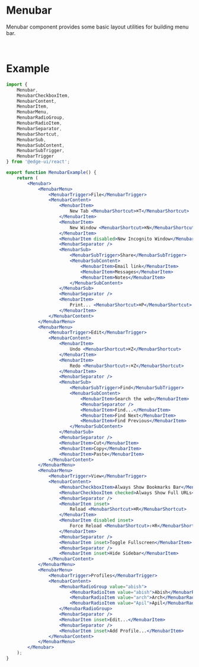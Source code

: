 
<Head>
  <title>Menubar | EdgeUI</title>
</Head>

# Menubar

Menubar component provides some basic layout utilities for building menu bar.

<MenubarExample />
<br />

# Example

```jsx
import {
    Menubar,
    MenubarCheckboxItem,
    MenubarContent,
    MenubarItem,
    MenubarMenu,
    MenubarRadioGroup,
    MenubarRadioItem,
    MenubarSeparator,
    MenubarShortcut,
    MenubarSub,
    MenubarSubContent,
    MenubarSubTrigger,
    MenubarTrigger
} from '@edge-ui/react';

export function MenubarExample() {
    return (
        <Menubar>
            <MenubarMenu>
                <MenubarTrigger>File</MenubarTrigger>
                <MenubarContent>
                    <MenubarItem>
                        New Tab <MenubarShortcut>⌘T</MenubarShortcut>
                    </MenubarItem>
                    <MenubarItem>
                        New Window <MenubarShortcut>⌘N</MenubarShortcut>
                    </MenubarItem>
                    <MenubarItem disabled>New Incognito Window</MenubarItem>
                    <MenubarSeparator />
                    <MenubarSub>
                        <MenubarSubTrigger>Share</MenubarSubTrigger>
                        <MenubarSubContent>
                            <MenubarItem>Email link</MenubarItem>
                            <MenubarItem>Messages</MenubarItem>
                            <MenubarItem>Notes</MenubarItem>
                        </MenubarSubContent>
                    </MenubarSub>
                    <MenubarSeparator />
                    <MenubarItem>
                        Print... <MenubarShortcut>⌘P</MenubarShortcut>
                    </MenubarItem>
                </MenubarContent>
            </MenubarMenu>
            <MenubarMenu>
                <MenubarTrigger>Edit</MenubarTrigger>
                <MenubarContent>
                    <MenubarItem>
                        Undo <MenubarShortcut>⌘Z</MenubarShortcut>
                    </MenubarItem>
                    <MenubarItem>
                        Redo <MenubarShortcut>⇧⌘Z</MenubarShortcut>
                    </MenubarItem>
                    <MenubarSeparator />
                    <MenubarSub>
                        <MenubarSubTrigger>Find</MenubarSubTrigger>
                        <MenubarSubContent>
                            <MenubarItem>Search the web</MenubarItem>
                            <MenubarSeparator />
                            <MenubarItem>Find...</MenubarItem>
                            <MenubarItem>Find Next</MenubarItem>
                            <MenubarItem>Find Previous</MenubarItem>
                        </MenubarSubContent>
                    </MenubarSub>
                    <MenubarSeparator />
                    <MenubarItem>Cut</MenubarItem>
                    <MenubarItem>Copy</MenubarItem>
                    <MenubarItem>Paste</MenubarItem>
                </MenubarContent>
            </MenubarMenu>
            <MenubarMenu>
                <MenubarTrigger>View</MenubarTrigger>
                <MenubarContent>
                    <MenubarCheckboxItem>Always Show Bookmarks Bar</MenubarCheckboxItem>
                    <MenubarCheckboxItem checked>Always Show Full URLs</MenubarCheckboxItem>
                    <MenubarSeparator />
                    <MenubarItem inset>
                        Reload <MenubarShortcut>⌘R</MenubarShortcut>
                    </MenubarItem>
                    <MenubarItem disabled inset>
                        Force Reload <MenubarShortcut>⇧⌘R</MenubarShortcut>
                    </MenubarItem>
                    <MenubarSeparator />
                    <MenubarItem inset>Toggle Fullscreen</MenubarItem>
                    <MenubarSeparator />
                    <MenubarItem inset>Hide Sidebar</MenubarItem>
                </MenubarContent>
            </MenubarMenu>
            <MenubarMenu>
                <MenubarTrigger>Profiles</MenubarTrigger>
                <MenubarContent>
                    <MenubarRadioGroup value="abish">
                        <MenubarRadioItem value="abish">Abish</MenubarRadioItem>
                        <MenubarRadioItem value="arch">Arch</MenubarRadioItem>
                        <MenubarRadioItem value="Apil">Apil</MenubarRadioItem>
                    </MenubarRadioGroup>
                    <MenubarSeparator />
                    <MenubarItem inset>Edit...</MenubarItem>
                    <MenubarSeparator />
                    <MenubarItem inset>Add Profile...</MenubarItem>
                </MenubarContent>
            </MenubarMenu>
        </Menubar>
    );
}
```
